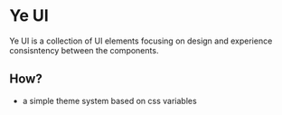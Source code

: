 
<Meta title="ye-ui/Intro" />

<style>{`
  .content {
    margin-bottom: 2rem;
  }
`}</style>

# Ye UI

<div class="content">
  Ye UI is a collection of UI elements focusing on design and experience
  consisntency between the components.
</div>

## How?

- a simple theme system based on css variables
